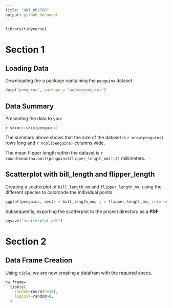 ```yaml
---
title: "HW1_nh2706"
output: github_document
---
```


```r
library(tidyverse)
```

# Section 1

## Loading Data

Downloading the a package containing the `penguins` dataset

```r
data("penguins", package = "palmerpenguins")
```

## Data Summary
Presenting the data to you:

`r skimr::skim(penguins)`

The summary above shows  that the size of the dataset is `r nrow(penguins)` rows long and `r ncol(penguins)` columns wide. 

The mean flipper length within the dataset is `r round(mean(na.omit(penguins$flipper_length_mm)),2)` millimeters.

## Scatterplot with bill_length and flipper_length

Creating a scatterplot of `bill_length_mm` and `flipper_length_mm`, using the different species to colorcode the individual points.

```r
ggplot(penguins, aes(x = bill_length_mm, y = flipper_length_mm, color=species)) + geom_point()
```

Subsequently, exporting the scatterplot to the project directory as a **PDF**

```r
ggsave("scatterplot.pdf")
```


# Section 2

## Data Frame Creation

Using `tible`, we are now creating a datafram with the required specs.

```r
hw_frame=
  tibble(
    random=rnorm(n=10),
    logical=random>0,
  )
```





